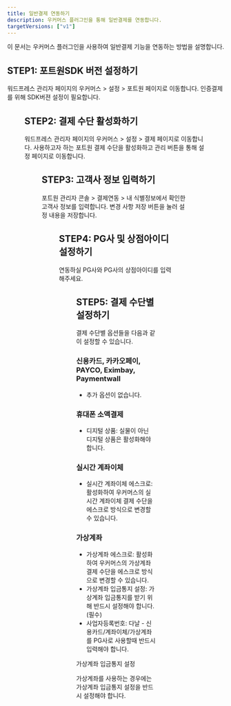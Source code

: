 ```yaml
---
title: 일반결제 연동하기
description: 우커머스 플러그인을 통해 일반결제를 연동합니다.
targetVersions: ["v1"]
---
```




이 문서는 우커머스 플러그인을 사용하여 일반결제 기능을 연동하는 방법을 설명합니다.

## STEP1: 포트원SDK 버전 설정하기

워드프레스 관리자 페이지의 우커머스 > 설정 > 포트원 페이지로 이동합니다. 인증결제를 위해 SDK버젼 설정이 필요합니다. 

<Figure src={image1} />

## STEP2: 결제 수단 활성화하기

워드프레스 관리자 페이지의 우커머스 > 설정 > 결제 페이지로 이동합니다. 사용하고자 하는 포트원 결제 수단을 활성화하고 관리 버튼을 통해 설정 페이지로 이동합니다.

<Figure src={image2} />

## STEP3: 고객사 정보 입력하기

포트원 관리자 콘솔 > 결제연동 > 내 식별정보에서 확인한 고객사 정보를 입력합니다. 변경 사항 저장 버튼을 눌러 설정 내용을 저장합니다.

<Figure src={image3} />

## STEP4: PG사 및 상점아이디 설정하기

연동하실 PG사와 PG사의 상점아이디를 입력해주세요.

<Figure src={image4} />

## STEP5: 결제 수단별 설정하기

결제 수단별 옵션들을 다음과 같이 설정할 수 있습니다.

### 신용카드, 카카오페이, PAYCO, Eximbay, Paymentwall

- 추가 옵션이 없습니다.

### 휴대폰 소액결제

- 디지털 상품: 실물이 아닌 디지털 상품은 활성화해야 합니다.

### 실시간 계좌이체

- 실시간 계좌이체 에스크로: 활성화하여 우커머스의 실시간 계좌이체 결제 수단을 에스크로 방식으로 변경할 수 있습니다.

### 가상계좌

- 가상계좌 에스크로: 활성화하여 우커머스의 가상계좌 결제 수단을 에스크로 방식으로 변경할 수 있습니다.
- 가상계좌 입금통지 설정: 가상계좌 입금통지를 받기 위해 반드시 설정해야 합니다. (필수)
- 사업자등록번호: 다날 - 신용카드/계좌이체/가상계좌를 PG사로 사용할때 반드시 입력해야 합니다.

<Hint style="info">
가상계좌 입금통지 설정

가상계좌를 사용하는 경우에는 가상계좌 입금통지 설정을 반드시 설정해야 합니다.

</Hint>
